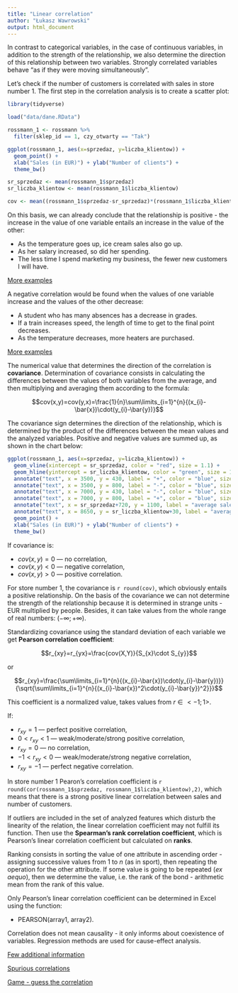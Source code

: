 ```yaml
---
title: "Linear correlation"
author: "Łukasz Wawrowski"
output: html_document
---
```


In contrast to categorical variables, in the case of continuous variables, in addition to the strength of the relationship, we also determine the direction of this relationship between two variables. Strongly correlated variables behave "as if they were moving simultaneously".

Let's check if the number of customers is correlated with sales in store number 1. The first step in the correlation analysis is to create a scatter plot:

```r
library(tidyverse)

load("data/dane.RData")

rossmann_1 <- rossmann %>% 
  filter(sklep_id == 1, czy_otwarty == "Tak")

ggplot(rossmann_1, aes(x=sprzedaz, y=liczba_klientow)) + 
  geom_point() +
  xlab("Sales (in EUR)") + ylab("Number of clients") +
  theme_bw()

sr_sprzedaz <- mean(rossmann_1$sprzedaz)
sr_liczba_klientow <- mean(rossmann_1$liczba_klientow)

cov <- mean((rossmann_1$sprzedaz-sr_sprzedaz)*(rossmann_1$liczba_klientow-sr_liczba_klientow))

```

On this basis, we can already conclude that the relationship is positive - the increase in the value of one variable entails an increase in the value of the other:

- As the temperature goes up, ice cream sales also go up.
- As her salary increased, so did her spending.
- The less time I spend marketing my business, the fewer new customers I will have.

[More examples](https://examples.yourdictionary.com/positive-correlation-examples.html)

A negative correlation would be found when the values of one variable increase and the values of the other decrease:

- A student who has many absences has a decrease in grades.
- If a train increases speed, the length of time to get to the final point decreases.
- As the temperature decreases, more heaters are purchased.

[More examples](https://examples.yourdictionary.com/negative-correlation-examples.html)

The numerical value that determines the direction of the correlation is **covariance**. Determination of covariance consists in calculating the differences between the values of both variables from the average, and then multiplying and averaging them according to the formula:

$$cov(x,y)=cov(y,x)=\frac{1}{n}\sum\limits_{i=1}^{n}{(x_{i}-\bar{x})\cdot(y_{i}-\bar{y})}$$

The covariance sign determines the direction of the relationship, which is determined by the product of the differences between the mean values and the analyzed variables. Positive and negative values are summed up, as shown in the chart below:

```r
ggplot(rossmann_1, aes(x=sprzedaz, y=liczba_klientow)) + 
  geom_vline(xintercept = sr_sprzedaz, color = "red", size = 1.1) +
  geom_hline(yintercept = sr_liczba_klientow, color = "green", size = 1.1) +
  annotate("text", x = 3500, y = 430, label = "+", color = "blue", size = 40, alpha = 0.4) +
  annotate("text", x = 3500, y = 800, label = "-", color = "blue", size = 40, alpha = 0.4) +
  annotate("text", x = 7000, y = 430, label = "-", color = "blue", size = 40, alpha = 0.4) +
  annotate("text", x = 7000, y = 800, label = "+", color = "blue", size = 40, alpha = 0.4) +
  annotate("text", x = sr_sprzedaz+720, y = 1100, label = "average sales", color = "red") +
  annotate("text", x = 8650, y = sr_liczba_klientow+30, label = "average number of clients", color = "green") +
  geom_point() +
  xlab("Sales (in EUR)") + ylab("Number of clients") +
  theme_bw()
```

If covariance is:

- $cov(x,y)=0$ --- no correlation,
- $cov(x,y)<0$ --- negative correlation,
- $cov(x,y)>0$ --- positive correlation.

For store number 1, the covariance is `r round(cov)`, which obviously entails a positive relationship. On the basis of the covariance we can not determine the strength of the relationship because it is determined in strange units - EUR multiplied by people. Besides, it can take values from the whole range of real numbers: $(-\infty;+\infty)$.

Standardizing covariance using the standard deviation of each variable we get **Pearson correlation coefficient**:

$$r_{xy}=r_{yx}=\frac{cov(X,Y)}{S_{x}\cdot S_{y}}$$

or

$$r_{xy}=\frac{\sum\limits_{i=1}^{n}{(x_{i}-\bar{x})\cdot(y_{i}-\bar{y})}}{\sqrt{\sum\limits_{i=1}^{n}{(x_{i}-\bar{x})^2\cdot(y_{i}-\bar{y})^2}}}$$

This coefficient is a normalized value, takes values from $r\in<-1;1>$.

If:

- $r_{xy}=1$ --- perfect positive correlation,
- $0<r_{xy}<1$ --- weak/moderate/strong positive correlation,
- $r_{xy}=0$ --- no correlation,
- $-1<r_{xy}<0$ --- weak/moderate/strong negative correlation,
- $r_{xy}=-1$ --- perfect negative correlation.

In store number 1 Pearon's correlation coefficient is `r round(cor(rossmann_1$sprzedaz, rossmann_1$liczba_klientow),2)`, which means that there is a strong positive linear correlation between sales and number of customers.

If outliers are included in the set of analyzed features which disturb the linearity of the relation, the linear correlation coefficient may not fulfill its function. Then use the **Spearman's rank correlation coefficient**, which is Pearson's linear correlation coefficient but calculated on **ranks**. 

Ranking consists in sorting the value of one attribute in ascending order - assigning successive values from $1$ to $n$ (as in sport), then repeating the operation for the other attribute. If some value is going to be repeated (_ex aequo_), then we determine the value, i.e. the rank of the bond - arithmetic mean from the rank of this value.

Only Pearson's linear correlation coefficient can be determined in Excel using the function:

- PEARSON(array1, array2).

Correlation does not mean causality - it only informs about coexistence of variables. Regression methods are used for cause-effect analysis.

[Few additional information](https://www.mathsisfun.com/data/correlation.html)

[Spurious correlations](https://www.tylervigen.com/spurious-correlations)

[Game - guess the correlation](http://guessthecorrelation.com/)